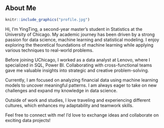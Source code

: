 ## About Me

```r

knitr::include_graphics("profile.jpg")
```



Hi, I'm YingTing, a second-year master's student in Statistics at the University of Chicago. My academic journey has been driven by a strong passion for data science, machine learning and statistical modeling. I enjoy exploring the theoretical foundations of machine learning while applying various techniques to real-world problems.

Before joining UChicago, I worked as a data analyst at Lenovo, where I specialized in SQL, Power BI. Collaborating with cross-functional teams gave me valuable insights into strategic and creative problem-solving.

Currently, I am focused on analyzing financial data using machine learning models to uncover meaningful patterns. I am always eager to take on new challenges and expand my knowledge in data science.

Outside of work and studies, I love traveling and experiencing different cultures, which enhances my adaptability and teamwork skills.

Feel free to connect with me! I’d love to exchange ideas and collaborate on exciting data projects!
